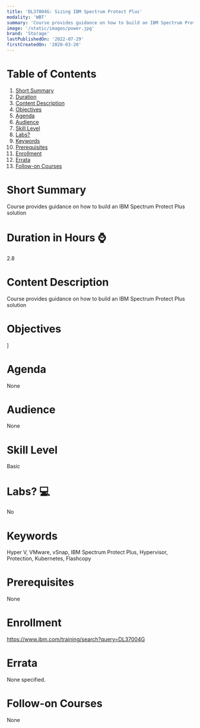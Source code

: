 ```yaml
---
title: 'DL37004G: Sizing IBM Spectrum Protect Plus'
modality: 'WBT'
summary: 'Course provides guidance on how to build an IBM Spectrum Protect Plus solution'
image: '/static/images/power.jpg'
brand: 'Storage'
lastPublishedOn: '2022-07-29'
firstCreatedOn: '2020-03-20'
---
```

# Table of Contents
1.  [Short Summary](#short-summary)
2.  [Duration](#duration-in-hours-)
3.  [Content Description](#content-description)
4.  [Objectives](#objectives)
5.  [Agenda](#agenda)
6.  [Audience](#audience)
7.  [Skill Level](#skill-level)
8.  [Labs?](#labs-)
9.  [Keywords](#keywords)
10. [Prerequisites](#prerequisites)
11. [Enrollment](#enrollment)
12. [Errata](#errata)
13. [Follow-on Courses](#follow-on-courses)

# Short Summary
Course provides guidance on how to build an IBM Spectrum Protect Plus solution

# Duration in Hours ⌚
2.8

# Content Description
Course provides guidance on how to build an IBM Spectrum Protect Plus solution

# Objectives
]



# Agenda
None

# Audience
None

# Skill Level
Basic               

# Labs? 💻
No

# Keywords
Hyper V, VMware, vSnap,  IBM Spectrum Protect Plus,  Hypervisor,  Protection, Kubernetes, Flashcopy

# Prerequisites
None

# Enrollment
https://www.ibm.com/training/search?query=DL37004G

# Errata
None specified.

# Follow-on Courses
None


